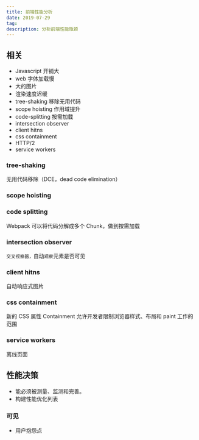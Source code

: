 ```yaml
---
title: 前端性能分析
date: 2019-07-29
tag: 
description: 分析前端性能瓶颈
---
```


## 相关
- Javascript 开销大
- web 字体加载慢
- 大的图片
- 渲染速度迟缓
- tree-shaking 移除无用代码
- scope hoisting 作用域提升
- code-splitting 按需加载
- intersection observer
- client hitns
- css containment
- HTTP/2
- service workers

### tree-shaking
无用代码移除（DCE，dead code elimination）

### scope hoisting

### code splitting
Webpack 可以将代码分解成多个 Chunk，做到按需加载

### intersection observer
`交叉视察器，`自动`观察`元素是否可见

### client hitns
自动响应式图片

### css containment
新的 CSS 属性 Containment 允许开发者限制浏览器样式、布局和 paint 工作的范围

### service workers
离线页面

## 性能决策
- 能必须被测量、监测和完善。
- 构建性能优化列表

### 可见
- 用户抱怨点
